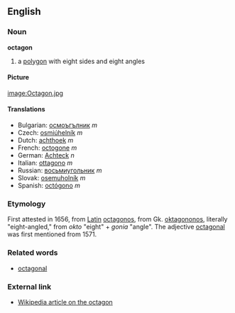 ==English==
===Noun===
'''octagon'''

#a [[polygon]] with eight sides and eight angles

====Picture====

[[image:Octagon.jpg]]

====Translations====
*Bulgarian: [[осмоъгълник]] ''m''
*Czech: [[osmiúhelník]]  ''m''
*Dutch: [[achthoek]] ''m''
*French: [[octogone]] ''m''
*German: [[Achteck]] ''n''
*Italian: [[ottagono]] ''m''
*Russian: [[восьмиугольник]] ''m''
*Slovak: [[osemuholník]]  ''m''
*Spanish: [[octógono]] ''m''

===Etymology===
First attested in 1656, from [[Latin]] [[octagonos]], from Gk. [[oktagononos]], literally "eight-angled," from ''okto'' "eight" + ''gonia'' "angle". The adjective [[octagonal]] was first mentioned from 1571.

===Related words===

*[[octagonal]]

===External link===
*[[w:octagon|Wikipedia article on the octagon]]